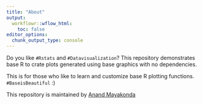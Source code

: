 ```yaml
---
title: "About"
output:
  workflowr::wflow_html:
    toc: false
editor_options:
  chunk_output_type: console
---
```


Do you like `#Rstats` and `#Datavisualization`? This repository demonstrates base R to crate plots generated using base graphics with no dependencies. 

This is for those who like to learn and customize base R plotting functions. `#BaseisBeautiful` :)

This repository is maintained by [Anand Mayakonda](https://poisonalien.github.io/)
